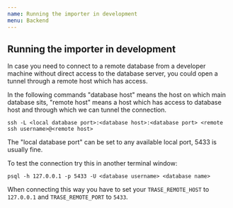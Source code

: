 ```yaml
---
name: Running the importer in development
menu: Backend
---
```


## Running the importer in development
In case you need to connect to a remote database from a developer machine without direct access to the database server, you could open a tunnel through a remote host which has access.


In the following commands "database host" means the host on which main database sits, "remote host" means a host which has access to database host and through which we can tunnel the connection.

`ssh -L <local database port>:<database host>:<database port> <remote ssh username>@<remote host>`

The "local database port" can be set to any available local port, 5433 is usually fine.

To test the connection try this in another terminal window:

`psql -h 127.0.0.1 -p 5433 -U <database username> <database name>`

When connecting this way you have to set your `TRASE_REMOTE_HOST` to `127.0.0.1` and `TRASE_REMOTE_PORT` to `5433`.
